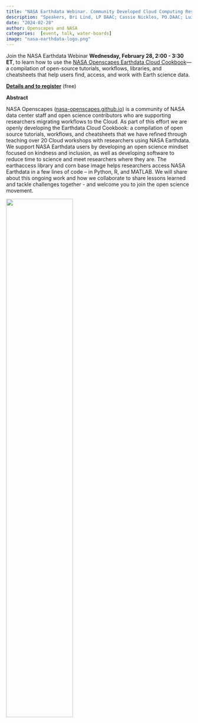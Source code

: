 ```yaml
---
title: "NASA Earthdata Webinar. Community Developed Cloud Computing Resources: the Cloud Cookbook from NASA Openscapes"
description: "Speakers, Bri Lind, LP DAAC; Cassie Nickles, PO.DAAC; Luis Lopez, NSIDC; Alexis Hunzinger, GES DISC"
date: "2024-02-28"
author: Openscapes and NASA
categories:  [event, talk, water-boards]
image: "nasa-earthdata-logo.png"
---
```


Join the NASA Earthdata Webinar **Wednesday, February 28, 2:00 - 3:30 ET**, to learn how to use the [NASA Openscapes Earthdata Cloud Cookbook](https://nasa-openscapes.github.io/earthdata-cloud-cookbook/)—a compilation of open-source tutorials, workflows, libraries, and cheatsheets that help users find, access, and work with Earth science data.

[**Details and to register**](https://www.earthdata.nasa.gov/learn/webinars-and-tutorials/openscapes-2024-02-28) (free)

**Abstract**

NASA Openscapes ([nasa-openscapes.github.io](https://nasa-openscapes.github.io/)) is a community of NASA data center staff and open science contributors who are supporting researchers migrating workflows to the Cloud. As part of this effort we are openly developing the Earthdata Cloud Cookbook: a compilation of open source tutorials, workflows, and cheatsheets that we have refined through teaching over 20 Cloud workshops with researchers using NASA Earthdata. We support NASA Earthdata users by developing an open science mindset focused on kindness and inclusion, as well as developing software to reduce time to science and meet researchers where they are. The earthaccess library and corn base image helps researchers access NASA Earthdata in a few lines of code – in Python, R, and MATLAB. We will share about this ongoing work and how we collaborate to share lessons learned and tackle challenges together - and welcome you to join the open science movement.

![](earthdata-speakers.png){fig-alt="headshots of 4 smiling people. 3 women and 1 man wearing glasses" fig-align="center" width="60%"}
